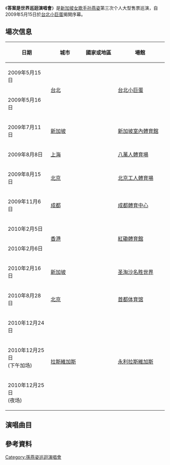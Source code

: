 {{Multiple issues|
{{Notability Unreferenced|time=2020-10-21T17:56:06+00:00}}
{{Onesource|time=2020-10-21T17:56:06+00:00}}
{{Refimprove|time=2020-10-21T17:56:06+00:00}}
}}
{{noteTA
|1=zh-hans:克卜勒; zh-hant:克卜勒;
}}
{{Infobox concert tour |
  | concert_tour_name = 答案是世界巡迴演唱會
  | image = The Answer Is...World Tour.jpg
  | image_caption = 
  | artist = [[孙燕姿|孙燕姿]]
  | location = 
  | locations = 
  | type = 
  | album = 
  | start_date = 2009年5月15日
  | end_date = 2010年12月25日
  | number_of_legs = 
  | number_of_shows = 13
  | last_tour = [[孙燕姿世界巡回演唱会|孙燕姿世界巡回演唱会]]<br />（2005-2006）
  | this_tour = '''答案是世界巡迴演唱會'''<br />（2009-2010）
  | next_tour = [[克卜勒世界巡回演唱会|克卜勒世界巡回演唱会]]<br/>(2014-2015)
}}
《'''答案是世界巡迴演唱會'''》是[[新加坡|新加坡]][[女歌手|女歌手]][[孙燕姿|孙燕姿]]第三次个人大型售票巡演，自2009年5月15日於[[台北小巨蛋|台北小巨蛋]]揭開序幕。

== 場次信息 ==
{| class="wikitable" style="text-align:center;"
|-
! scope="col" style="width:12em;"| 日期
! scope="col" style="width:10em;"| 城市
! scope="col" style="width:10em;"| 國家或地區
! scope="col" style="width:16em;"| 場館
|-
|2009年5月15日
| rowspan="2" |[[台北|台北]]
| rowspan="2" |'''{{TWN}}'''
| rowspan="2" |[[台北小巨蛋|台北小巨蛋]]
|-
|2009年5月16日
|-
|2009年7月11日
|[[新加坡|新加坡]]
|'''{{SGP}}'''
|[[新加坡室內體育館|新加坡室內體育館]]
|-
|2009年8月8日
|[[上海|上海]]
| rowspan="3" |'''{{中國大陸}}'''
|[[上海體育場|八萬人體育場]]
|-
|2009年8月15日
|[[北京|北京]]
|[[北京工人体育场|北京工人體育場]]
|-
|2009年11月6日
|[[成都|成都]]
|[[成都市体育中心|成都體育中心]]
|-
|2010年2月5日
| rowspan="2" | [[香港|香港]]
| rowspan="2" |'''{{HKG}}'''
| rowspan="2" |[[香港體育館|紅磡體育館]]
|-
|2010年2月6日
|-
|2010年2月16日
|[[新加坡|新加坡]]
|'''{{SGP}}'''
|[[圣淘沙名胜世界|圣淘沙名胜世界]]
|-
|2010年8月28日
|[[北京|北京]]
|'''{{中國大陸}}'''
| [[首都体育馆|首都体育馆]]
|-
|2010年12月24日
| rowspan="3" |[[拉斯維加斯|拉斯維加斯]]
| rowspan="3" |'''{{USA}}'''
| rowspan="3" |[[永利拉斯維加斯|永利拉斯維加斯]]
|-
|2010年12月25日<br />(下午加场)
|-
|2010年12月25日<br />(夜场)
|}

== 演唱曲目 ==
{{hidden
| headercss = background: #ccccff; font-size: 100%; width: 65%;
| contentcss = text-align: left; font-size: 100%; width: 75%;
| header = 曲目<ref>[http://standinghere.pixnet.net/blog/post/24023412 記錄│孫燕姿 答案是... 2009演唱會 @ 站在這裡 :: 痞客邦 PIXNET ::] {{Wayback|url=http://standinghere.pixnet.net/blog/post/24023412 |date=20160917170044 }}</ref><ref>[http://blog.sina.com.cn/s/blog_5d00107101018ixn.html Aug 14, 2009 - 孙燕姿 The Answer Is... (万人大合唱)_bruinwalk_新浪博客]</ref>
| content =
'''Act 1'''
#夢遊
#神奇
#夢不落
#流浪地圖
#我的愛

'''Act 2'''
#<li value="6">作戰
#懶得去管
#咕嘰咕嘰
#同類
#And So It Goes
#逃亡

'''Act 3'''
#<li value="12">累贅
#完美的一天
#說不出的快活
#第一天

'''Act 4'''
#<li value="16">愛從零開始
#我不愛
#我懷念的
#愚人的國度
#遇見
#關於

'''Act 5'''
#<li value="22">風箏
#我要的幸福
#我不難過
#超快感
#奔
#Stefanie
#天黑黑

'''Encore 1'''
#<li value="29">綠光
#The Moment 

'''Encore 2'''
#<li value="31">逆光
}}

== 參考資料 ==
{{reflist|2}}

{{孫燕姿}}

[[Category:孫燕姿巡迴演唱會|Category:孫燕姿巡迴演唱會]]